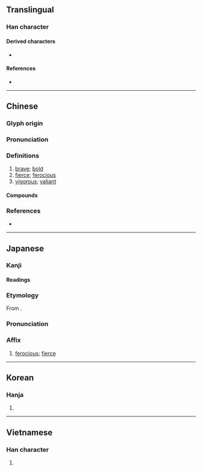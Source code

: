 {{character info}}
==Translingual==

===Han character===
{{Han char|rn=61|rad=心|as=07|sn=10|four=96041|canj=PAMJ|ids=⿰忄旱}}

====Derived characters====
* {{l|mul|[[𫺥]]}}

====References====
* {{Han ref|kx=0387.010|dkj=10643|dj=0719.130|hdz=42304.020|uh=608D|ud=24717|bh=AEAB|bd=44715}}

----

==Chinese==
{{zh-forms|alt=猂}}

===Glyph origin===
{{Han etym}}

===Pronunciation===
{{zh-pron
|m=hàn
|m-s=
|c=hon6,hon5
|c-t=
|g=
|h=pfs=
|j=
|md=
|mn=ml:hān
|mn-t=
|w=
|x=
|mc=y
|oc=y
|cat=a
}}

===Definitions===
{{zh-hanzi}}

# [[brave]]; [[bold]]
# [[fierce]]; [[ferocious]]
# [[vigorous]]; [[valiant]]

====Compounds====
{{zh-der|凶悍|刁悍|剽悍|勇夫悍卒|勇悍|強悍|悍妒|悍婦|悍室|悍將|悍戾|悍梗|悍然|悍然不顧|悍藥|悍賊|慓悍|潑悍|獷悍|短小精悍|矮小精悍|精悍|精悍短小|趫悍|雕悍|驃悍|驍悍|鵰悍|鷙悍}}

===References===
* {{R:yue:Hanzi}}

----

==Japanese==

===Kanji===
{{ja-kanji|grade=|rs=心07}}

====Readings====
{{ja-readings
|goon=がん
|kanon=かん
|kun=あら-い, たけ-し
|nanori=たけし
}}

===Etymology===
{{ja-kanjitab|かん|yomi=kanon}}
From {{der|ja|ltc|sort=かん|-}} {{ltc-l|悍}}.

===Pronunciation===
{{ja-pron|かん|y=kanon}}

===Affix===
{{ja-pos|affix|かん}}

# [[ferocious]]; [[fierce]]

----

==Korean==

===Hanja===
{{ko-hanja|hangeul=한|eumhun=|rv=han|mr=han|y=han}}

# {{rfdef|ko|sort=心07}}

----

==Vietnamese==

===Han character===
{{vi-readings|reading=hãn|rs=心07}}

# {{rfdef|vi|sort=心07}}